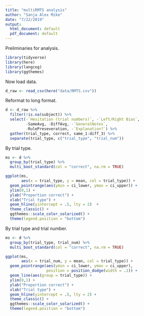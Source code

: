 ```yaml
---
title: "multiRMTS analysis"
author: "Sanja Alex Mike"
date: "7/22/2019"
output:
  html_document: default
  pdf_document: default
---
```


Preliminaries for analysis.

```r
library(tidyverse)
library(here)
library(langcog)
library(ggthemes)

```

Now load data. 

```r
d_raw <- read_csv(here("data/RMTS.csv"))
```

Reformat to long format. 

```r
d <- d_raw %>%
  filter(!is.na(subject)) %>%
  select(-`Hesitation (trial numbers)`, -`Left/Right Bias`,
         -SameAvg, -DiffAvg, -`GeneralNotes`,
         -RulePreseveration, -`Explanation?`) %>%
  gather(trial_type, correct, same_1:diff_3) %>%
  separate(trial_type, c("trial_type", "trial_num"))
```


By trial type.

```r
ms <- d %>%
  group_by(trial_type) %>%
  multi_boot_standard(col = "correct", na.rm = TRUE)

ggplot(ms, 
       aes(x = trial_type, y = mean, col = trial_type)) + 
  geom_pointrange(aes(ymin = ci_lower, ymax = ci_upper)) + 
  ylim(0,1) + 
  ylab("Proportion correct") + 
  xlab("Trial type") + 
  geom_hline(yintercept = .5, lty = 2)  +
  theme_classic() + 
  ggthemes::scale_color_solarized() + 
  theme(legend.position = "bottom")

```

By trial type and trial number.

```r
ms <- d %>%
  group_by(trial_type, trial_num) %>%
  multi_boot_standard(col = "correct", na.rm = TRUE)

ggplot(ms, 
       aes(x = trial_num, y = mean, col = trial_type)) + 
  geom_pointrange(aes(ymin = ci_lower, ymax = ci_upper), 
                  position = position_dodge(width = .1)) + 
  geom_line(aes(group = trial_type)) + 
  ylim(0,1) + 
  ylab("Proportion correct") + 
  xlab("Trial type") + 
  geom_hline(yintercept = .5, lty = 2) +
  theme_classic() + 
  ggthemes::scale_color_solarized() + 
  theme(legend.position = "bottom") 



```
